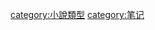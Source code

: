 {{Catnav|頁面分類|各種主題的頁面分類|類型|小說類型}}
{{Catnav|頁面分類|人文學科|文学|書籍|笔记}}
{{Catnav|頁面分類|人文學科|文学|文學體裁|笔记}}

{{catmore}}
[[category:小說類型|category:小說類型]]
[[category:笔记|category:笔记]]